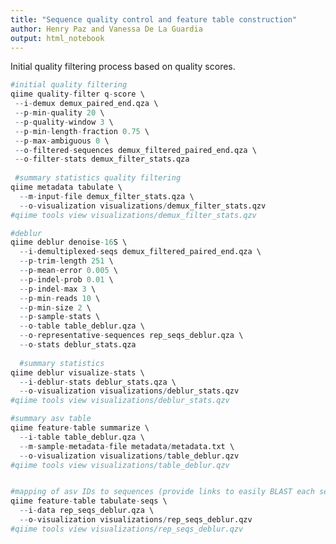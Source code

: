 ```yaml
---
title: "Sequence quality control and feature table construction"
author: Henry Paz and Vanessa De La Guardia
output: html_notebook
---
```

Initial quality filtering process based on quality scores.

```r
#initial quality filtering
qiime quality-filter q-score \
 --i-demux demux_paired_end.qza \
 --p-min-quality 20 \
 --p-quality-window 3 \
 --p-min-length-fraction 0.75 \
 --p-max-ambiguous 0 \
 --o-filtered-sequences demux_filtered_paired_end.qza \
 --o-filter-stats demux_filter_stats.qza
 
 #summary statistics quality filtering
qiime metadata tabulate \
  --m-input-file demux_filter_stats.qza \
  --o-visualization visualizations/demux_filter_stats.qzv
#qiime tools view visualizations/demux_filter_stats.qzv

#deblur 
qiime deblur denoise-16S \
  --i-demultiplexed-seqs demux_filtered_paired_end.qza \
  --p-trim-length 251 \
  --p-mean-error 0.005 \
  --p-indel-prob 0.01 \
  --p-indel-max 3 \
  --p-min-reads 10 \
  --p-min-size 2 \
  --p-sample-stats \
  --o-table table_deblur.qza \
  --o-representative-sequences rep_seqs_deblur.qza \
  --o-stats deblur_stats.qza
  
  #summary statistics
qiime deblur visualize-stats \
  --i-deblur-stats deblur_stats.qza \
  --o-visualization visualizations/deblur_stats.qzv
#qiime tools view visualizations/deblur_stats.qzv

#summary asv table
qiime feature-table summarize \
  --i-table table_deblur.qza \
  --m-sample-metadata-file metadata/metadata.txt \
  --o-visualization visualizations/table_deblur.qzv
#qiime tools view visualizations/table_deblur.qzv


#mapping of asv IDs to sequences (provide links to easily BLAST each sequence against the NCBI nt database)
qiime feature-table tabulate-seqs \
  --i-data rep_seqs_deblur.qza \
  --o-visualization visualizations/rep_seqs_deblur.qzv
#qiime tools view visualizations/rep_seqs_deblur.qzv
```

